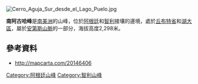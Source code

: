 [[Image:Cerro_Aguja_Sur_desde_el_Lago_Puelo.jpg|right]]
{{coord|42|9|34|S|71|49|44|W|display=title}}

'''南阿古哈峰'''是[[南美洲|南美洲]]的山峰，位於[[阿根廷|阿根廷]]和[[智利|智利]]接壤的邊境，處於[[丘布特省|丘布特省]]和[[湖大區|湖大區]]，屬於[[安第斯山脈|安第斯山脈]]的一部分，海拔高度2,298米。

==參考資料==
* http://mapcarta.com/20146406 {{Wayback|url=http://mapcarta.com/20146406 |date=20170524114722 }}

{{Argentina-geo-stub}}
{{Chile-geo-stub}}
[[Category:阿根廷山峰|Category:阿根廷山峰]]
[[Category:智利山峰|Category:智利山峰]]